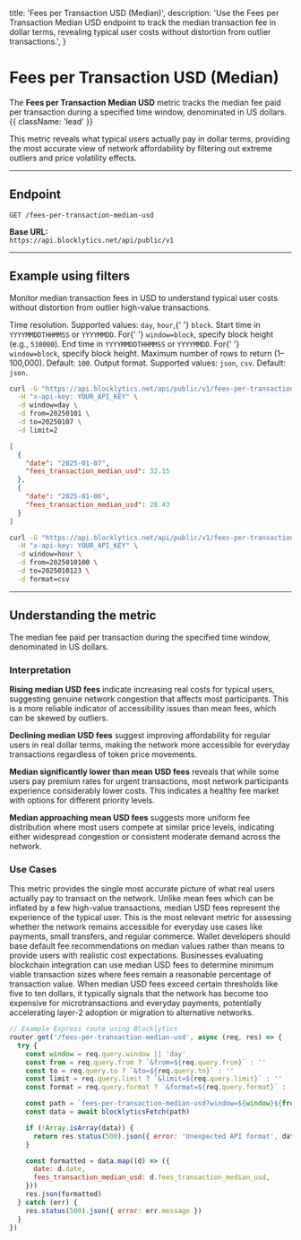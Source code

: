   title: 'Fees per Transaction USD (Median)',
  description:
    'Use the Fees per Transaction Median USD endpoint to track the median transaction fee in dollar terms, revealing typical user costs without distortion from outlier transactions.',
}

# Fees per Transaction USD (Median)

The **Fees per Transaction Median USD** metric tracks the median fee paid per transaction during a specified time window, denominated in US dollars. {{ className: 'lead' }}

This metric reveals what typical users actually pay in dollar terms, providing the most accurate view of network affordability by filtering out extreme outliers and price volatility effects.

---

## Endpoint

`GET /fees-per-transaction-median-usd`

**Base URL:**  
`https://api.blocklytics.net/api/public/v1`

---

## Example using filters

<Row>
  <Col>

Monitor median transaction fees in USD to understand typical user costs without distortion from outlier high-value transactions.

<Properties>
  <Property name="window" type="string">
    Time resolution. Supported values: <code>day</code>, <code>hour</code>,{' '}
    <code>block</code>.
  </Property>
  <Property name="from" type="string">
    Start time in <code>YYYYMMDDTHHMMSS</code> or <code>YYYYMMDD</code>. For{' '}
    <code>window=block</code>, specify block height (e.g., <code>510000</code>).
  </Property>
  <Property name="to" type="string">
    End time in <code>YYYYMMDDTHHMMSS</code> or <code>YYYYMMDD</code>. For{' '}
    <code>window=block</code>, specify block height.
  </Property>
  <Property name="limit" type="integer">
    Maximum number of rows to return (1–100,000). Default: <code>100</code>.
  </Property>
  <Property name="format" type="string">
    Output format. Supported values: <code>json</code>, <code>csv</code>.
    Default: <code>json</code>.
  </Property>
</Properties>

  </Col>
  <Col>

```bash {title="Requesting Fees per Transaction Median USD data"}
curl -G "https://api.blocklytics.net/api/public/v1/fees-per-transaction-median-usd" \
  -H "x-api-key: YOUR_API_KEY" \
  -d window=day \
  -d from=20250101 \
  -d to=20250107 \
  -d limit=2
```

```json {title="Sample JSON response"}
[
  {
    "date": "2025-01-07",
    "fees_transaction_median_usd": 32.15
  },
  {
    "date": "2025-01-06",
    "fees_transaction_median_usd": 28.43
  }
]
```

```bash {title="Exporting as CSV"}
curl -G "https://api.blocklytics.net/api/public/v1/fees-per-transaction-median-usd" \
  -H "x-api-key: YOUR_API_KEY" \
  -d window=hour \
  -d from=2025010100 \
  -d to=2025010123 \
  -d format=csv
```

  </Col>
</Row>

---

## Understanding the metric

<Row>
  <Col>

<Properties>
  <Property name="fees_transaction_median_usd" type="number">
    The median fee paid per transaction during the specified time window,
    denominated in US dollars.
  </Property>
</Properties>

### Interpretation

**Rising median USD fees** indicate increasing real costs for typical users, suggesting genuine network congestion that affects most participants. This is a more reliable indicator of accessibility issues than mean fees, which can be skewed by outliers.

**Declining median USD fees** suggest improving affordability for regular users in real dollar terms, making the network more accessible for everyday transactions regardless of token price movements.

**Median significantly lower than mean USD fees** reveals that while some users pay premium rates for urgent transactions, most network participants experience considerably lower costs. This indicates a healthy fee market with options for different priority levels.

**Median approaching mean USD fees** suggests more uniform fee distribution where most users compete at similar price levels, indicating either widespread congestion or consistent moderate demand across the network.

### Use Cases

This metric provides the single most accurate picture of what real users actually pay to transact on the network. Unlike mean fees which can be inflated by a few high-value transactions, median USD fees represent the experience of the typical user. This is the most relevant metric for assessing whether the network remains accessible for everyday use cases like payments, small transfers, and regular commerce. Wallet developers should base default fee recommendations on median values rather than means to provide users with realistic cost expectations. Businesses evaluating blockchain integration can use median USD fees to determine minimum viable transaction sizes where fees remain a reasonable percentage of transaction value. When median USD fees exceed certain thresholds like five to ten dollars, it typically signals that the network has become too expensive for microtransactions and everyday payments, potentially accelerating layer-2 adoption or migration to alternative networks.

  </Col>
  <Col>

```js {title="Node.js (Express) example"}
// Example Express route using Blocklytics
router.get('/fees-per-transaction-median-usd', async (req, res) => {
  try {
    const window = req.query.window || 'day'
    const from = req.query.from ? `&from=${req.query.from}` : ''
    const to = req.query.to ? `&to=${req.query.to}` : ''
    const limit = req.query.limit ? `&limit=${req.query.limit}` : ''
    const format = req.query.format ? `&format=${req.query.format}` : ''

    const path = `fees-per-transaction-median-usd?window=${window}${from}${to}${limit}${format}`
    const data = await blocklyticsFetch(path)

    if (!Array.isArray(data)) {
      return res.status(500).json({ error: 'Unexpected API format', data })
    }

    const formatted = data.map((d) => ({
      date: d.date,
      fees_transaction_median_usd: d.fees_transaction_median_usd,
    }))
    res.json(formatted)
  } catch (err) {
    res.status(500).json({ error: err.message })
  }
})
```

  </Col>
</Row>
